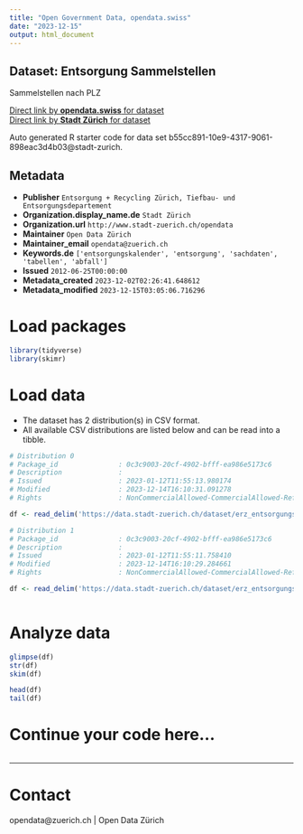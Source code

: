 ```yaml
---
title: "Open Government Data, opendata.swiss"
date: "2023-12-15"
output: html_document
---
```


## Dataset: Entsorgung Sammelstellen

Sammelstellen nach PLZ

[Direct link by **opendata.swiss** for dataset](https://opendata.swiss/de/dataset/entsorgung-sammelstellen2)<br>
[Direct link by **Stadt Zürich** for dataset](https://data.stadt-zuerich.ch/dataset/erz_entsorgungskalender_sammelstellen)

Auto generated R starter code for data set b55cc891-10e9-4317-9061-898eac3d4b03@stadt-zurich.

## Metadata

- **Publisher** `Entsorgung + Recycling Zürich, Tiefbau- und Entsorgungsdepartement`
- **Organization.display_name.de** `Stadt Zürich`
- **Organization.url** `http://www.stadt-zuerich.ch/opendata`
- **Maintainer** `Open Data Zürich`
- **Maintainer_email** `opendata@zuerich.ch`
- **Keywords.de** `['entsorgungskalender', 'entsorgung', 'sachdaten', 'tabellen', 'abfall']`
- **Issued** `2012-06-25T00:00:00`
- **Metadata_created** `2023-12-02T02:26:41.648612`
- **Metadata_modified** `2023-12-15T03:05:06.716296`


# Load packages

```r

library(tidyverse)
library(skimr)

```

# Load data

-   The dataset has 2 distribution(s) in CSV format.
-   All available CSV distributions are listed below and can be read into a tibble.

```r

# Distribution 0
# Package_id               : 0c3c9003-20cf-4902-bfff-ea986e5173c6
# Description              : 
# Issued                   : 2023-01-12T11:55:13.980174
# Modified                 : 2023-12-14T16:10:31.091278
# Rights                   : NonCommercialAllowed-CommercialAllowed-ReferenceNotRequired

df <- read_delim('https://data.stadt-zuerich.ch/dataset/erz_entsorgungskalender_sammelstellen/download/entsorgungskalender_sammelstellen_2024.csv')

# Distribution 1
# Package_id               : 0c3c9003-20cf-4902-bfff-ea986e5173c6
# Description              : 
# Issued                   : 2023-01-12T11:55:11.758410
# Modified                 : 2023-12-14T16:10:29.284661
# Rights                   : NonCommercialAllowed-CommercialAllowed-ReferenceNotRequired

df <- read_delim('https://data.stadt-zuerich.ch/dataset/erz_entsorgungskalender_sammelstellen/download/entsorgungskalender_sammelstellen_2023.csv')



```

# Analyze data

```r

glimpse(df)
str(df)
skim(df)

head(df)
tail(df)

```

# Continue your code here...

```r

```

------------------------------------------------------------------------

# Contact

opendata@zuerich.ch | Open Data Zürich
